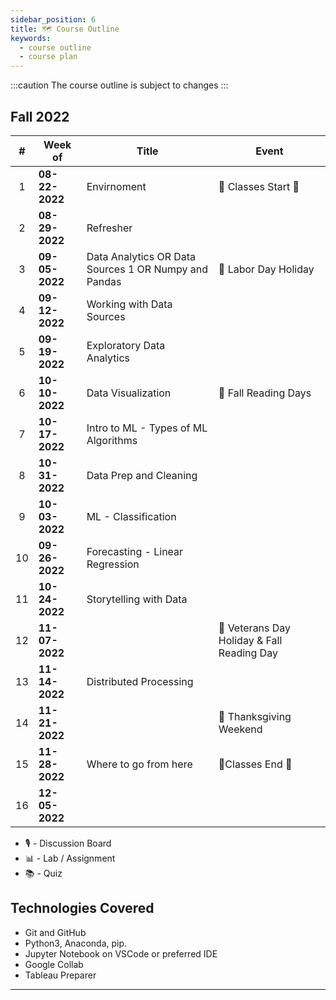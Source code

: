 ```yaml
---
sidebar_position: 6
title: 🗺️ Course Outline
keywords:
  - course outline
  - course plan
---
```



:::caution
The course outline is subject to changes
:::

## Fall 2022

|  #  | Week of        | Title                                                | Event                                      |
| :-: | -------------- | ---------------------------------------------------- | ------------------------------------------ |
|  1  | **08-22-2022** | Envirnoment                                          | 🏁 Classes Start 🚦                        |
|  2  | **08-29-2022** | Refresher                                            |                                            |
|  3  | **09-05-2022** | Data Analytics OR Data Sources 1 OR Numpy and Pandas | 🎉 Labor Day Holiday                       |
|  4  | **09-12-2022** | Working with Data Sources                            |                                            |
|  5  | **09-19-2022** | Exploratory Data Analytics                           |                                            |
|  6  | **10-10-2022** | Data Visualization                                   | 🎉 Fall Reading Days                       |
|  7  | **10-17-2022** | Intro to ML - Types of ML Algorithms                 |                                            |
|  8  | **10-31-2022** | Data Prep and Cleaning                               |                                            |
|  9  | **10-03-2022** | ML - Classification                                  |                                            |
| 10  | **09-26-2022** | Forecasting - Linear Regression                      |                                            |
| 11  | **10-24-2022** | Storytelling with Data                               |                                            |
| 12  | **11-07-2022** |                                                      | 🎉 Veterans Day Holiday & Fall Reading Day |
| 13  | **11-14-2022** | Distributed Processing                               |                                            |
| 14  | **11-21-2022** |                                                      | 🎉 Thanksgiving Weekend                    |
| 15  | **11-28-2022** | Where to go from here                                | 🚩Classes End 🚦                           |
| 16  | **12-05-2022** |                                                      |                                            |

- 🎙 - Discussion Board
- 📊 - Lab / Assignment
- 📚 - Quiz

## Technologies Covered
  - Git and GitHub <GitHubIcon />
  - Python3, Anaconda, pip.
  - Jupyter Notebook on VSCode or preferred IDE
  - Google Collab <GoogleIcon />
  - Tableau Preparer

---